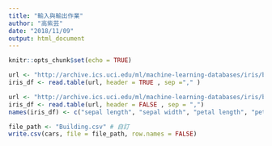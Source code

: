 ---
title: "輸入與輸出作業"
author: "高紫芸"
date: "2018/11/09"
output: html_document
---


```{r setup, include=FALSE}
knitr::opts_chunk$set(echo = TRUE)
```

```{r}
url <- "http://archive.ics.uci.edu/ml/machine-learning-databases/iris/bezdekIris.data"
iris_df <- read.table(url, header = TRUE , sep ="," )
```

```{r}
url <- "http://archive.ics.uci.edu/ml/machine-learning-databases/iris/bezdekIris.data"
iris_df <- read.table(url, header = FALSE , sep = ",")
names(iris_df) <- c("sepal length", "sepal width", "petal length", "petal width", "class")
```

```{r}
file_path <- "Building.csv" # ⾃訂
write.csv(cars, file = file_path, row.names = FALSE)
```



